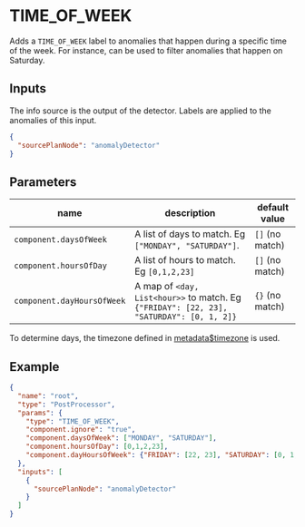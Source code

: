 # TIME_OF_WEEK

Adds a `TIME_OF_WEEK` label to anomalies that happen during a specific time of the week. For instance, can be used to filter anomalies that happen on Saturday.


## Inputs

The info source is the output of the detector. Labels are applied to the anomalies of this input.

```json
{
  "sourcePlanNode": "anomalyDetector"
}
```


## Parameters

| name  | description  | default value  |
|---|---|---|
|`component.daysOfWeek`| A list of days to match. Eg `["MONDAY", "SATURDAY"]`. | `[]` (no match)|
|`component.hoursOfDay`| A list of hours to match. Eg `[0,1,2,23]`| `[]` (no match)|
|`component.dayHoursOfWeek`| A map of `<day, List<hour>>` to match. Eg `{"FRIDAY": [22, 23], "SATURDAY": [0, 1, 2]}`| `{}` (no match)|

To determine days, the timezone defined in [metadata$timezone](/docs/get-started-with-thirdeye/alert-configuration.md#timezone) is used. 


## Example

```json
{
  "name": "root",
  "type": "PostProcessor",
  "params": {
    "type": "TIME_OF_WEEK",
    "component.ignore": "true",
    "component.daysOfWeek": ["MONDAY", "SATURDAY"],
    "component.hoursOfDay": [0,1,2,23],
    "component.dayHoursOfWeek": {"FRIDAY": [22, 23], "SATURDAY": [0, 1, 2]}
  },
  "inputs": [
    {
      "sourcePlanNode": "anomalyDetector"
    }
  ]
}
```